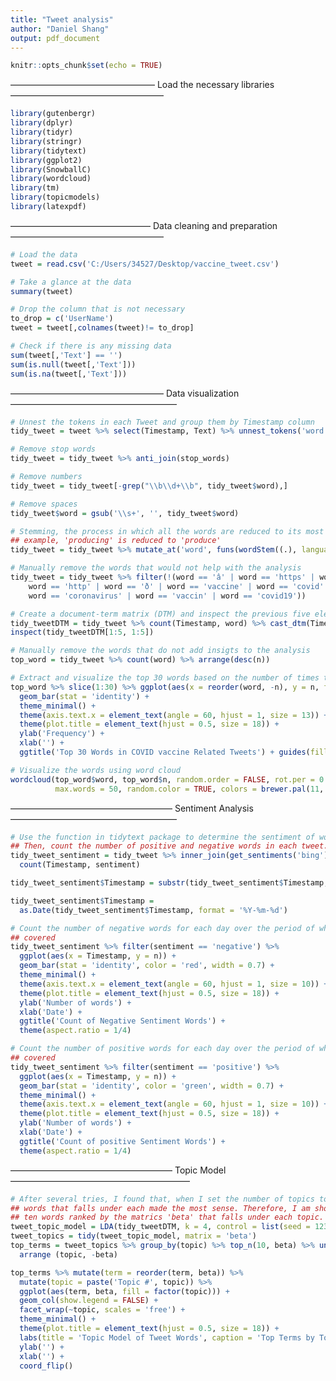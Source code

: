 ```yaml
---
title: "Tweet analysis"
author: "Daniel Shang"
output: pdf_document
---
```


```r
knitr::opts_chunk$set(echo = TRUE)
```

-------------------------------------------------- Load the necessary libraries -----------------------------------------------------
```r
library(gutenbergr)
library(dplyr)
library(tidyr)
library(stringr)
library(tidytext)
library(ggplot2)
library(SnowballC)
library(wordcloud)
library(tm)
library(topicmodels)
library(latexpdf)
```

------------------------------------------------ Data cleaning and preparation -----------------------------------------------------
```r
# Load the data
tweet = read.csv('C:/Users/34527/Desktop/vaccine_tweet.csv')

# Take a glance at the data
summary(tweet)

# Drop the column that is not necessary
to_drop = c('UserName')
tweet = tweet[,colnames(tweet)!= to_drop]

# Check if there is any missing data
sum(tweet[,'Text'] == '')
sum(is.null(tweet[,'Text']))
sum(is.na(tweet[,'Text']))
```

----------------------------------------------------- Data visualization ---------------------------------------------------------
```r
# Unnest the tokens in each Tweet and group them by Timestamp column
tidy_tweet = tweet %>% select(Timestamp, Text) %>% unnest_tokens('word', Text)

# Remove stop words
tidy_tweet = tidy_tweet %>% anti_join(stop_words)

# Remove numbers
tidy_tweet = tidy_tweet[-grep("\\b\\d+\\b", tidy_tweet$word),]

# Remove spaces
tidy_tweet$word = gsub('\\s+', '', tidy_tweet$word)

# Stemming, the process in which all the words are reduced to its most basic form. For
## example, 'producing' is reduced to 'produce'
tidy_tweet = tidy_tweet %>% mutate_at('word', funs(wordStem((.), language = 'en')))
```

```r
# Manually remove the words that would not help with the analysis
tidy_tweet = tidy_tweet %>% filter(!(word == 'â' | word == 'https' | word == 'à' |
    word == 'http' | word == 'ð' | word == 'vaccine' | word == 'covid' |
    word == 'coronavirus' | word == 'vaccin' | word == 'covid19'))
```

```r
# Create a document-term matrix (DTM) and inspect the previous five elements
tidy_tweetDTM = tidy_tweet %>% count(Timestamp, word) %>% cast_dtm(Timestamp, word, n)
inspect(tidy_tweetDTM[1:5, 1:5])
```

```r
# Manually remove the words that do not add insigts to the analysis
top_word = tidy_tweet %>% count(word) %>% arrange(desc(n))
```

```r
# Extract and visualize the top 30 words based on the number of times they are mentioned
top_word %>% slice(1:30) %>% ggplot(aes(x = reorder(word, -n), y = n, fill = word)) +
  geom_bar(stat = 'identity') +
  theme_minimal() +
  theme(axis.text.x = element_text(angle = 60, hjust = 1, size = 13)) +
  theme(plot.title = element_text(hjust = 0.5, size = 18)) +
  ylab('Frequency') +
  xlab('') +
  ggtitle('Top 30 Words in COVID vaccine Related Tweets') + guides(fill = FALSE)
```

```r
# Visualize the words using word cloud
wordcloud(top_word$word, top_word$n, random.order = FALSE, rot.per = 0.2, scale = c(4, 1),
          max.words = 50, random.color = TRUE, colors = brewer.pal(11, 'Dark2'))
```

-------------------------------------------------------- Sentiment Analysis ---------------------------------------------------------
```r
# Use the function in tidytext package to determine the sentiment of words in each tweet.
## Then, count the number of positive and negative words in each tweet.
tidy_tweet_sentiment = tidy_tweet %>% inner_join(get_sentiments('bing')) %>%
  count(Timestamp, sentiment)

tidy_tweet_sentiment$Timestamp = substr(tidy_tweet_sentiment$Timestamp, 1, 10)

tidy_tweet_sentiment$Timestamp =
  as.Date(tidy_tweet_sentiment$Timestamp, format = '%Y-%m-%d')
```

```r
# Count the number of negative words for each day over the period of which the data
## covered
tidy_tweet_sentiment %>% filter(sentiment == 'negative') %>%
  ggplot(aes(x = Timestamp, y = n)) +
  geom_bar(stat = 'identity', color = 'red', width = 0.7) +
  theme_minimal() +
  theme(axis.text.x = element_text(angle = 60, hjust = 1, size = 10)) +
  theme(plot.title = element_text(hjust = 0.5, size = 18)) +
  ylab('Number of words') +
  xlab('Date') +
  ggtitle('Count of Negative Sentiment Words') +
  theme(aspect.ratio = 1/4)
```

```r
# Count the number of positive words for each day over the period of which the data
## covered
tidy_tweet_sentiment %>% filter(sentiment == 'positive') %>%
  ggplot(aes(x = Timestamp, y = n)) +
  geom_bar(stat = 'identity', color = 'green', width = 0.7) +
  theme_minimal() +
  theme(axis.text.x = element_text(angle = 60, hjust = 1, size = 10)) +
  theme(plot.title = element_text(hjust = 0.5, size = 18)) +
  ylab('Number of words') +
  xlab('Date') +
  ggtitle('Count of positive Sentiment Words') +
  theme(aspect.ratio = 1/4)
```

-------------------------------------------------------- Topic Model --------------------------------------------------------------
```r
# After several tries, I found that, when I set the number of topics to four, the
## words that falls under each made the most sense. Therefore, I am showing the top
## ten words ranked by the matrics 'beta' that falls under each topic.
tweet_topic_model = LDA(tidy_tweetDTM, k = 4, control = list(seed = 123))
tweet_topics = tidy(tweet_topic_model, matrix = 'beta')
top_terms = tweet_topics %>% group_by(topic) %>% top_n(10, beta) %>% ungroup() %>%
  arrange (topic, -beta)

top_terms %>% mutate(term = reorder(term, beta)) %>%
  mutate(topic = paste('Topic #', topic)) %>%
  ggplot(aes(term, beta, fill = factor(topic))) +
  geom_col(show.legend = FALSE) +
  facet_wrap(~topic, scales = 'free') +
  theme_minimal() +
  theme(plot.title = element_text(hjust = 0.5, size = 18)) +
  labs(title = 'Topic Model of Tweet Words', caption = 'Top Terms by Topic (betas)') +
  ylab('') +
  xlab('') +
  coord_flip()
```


